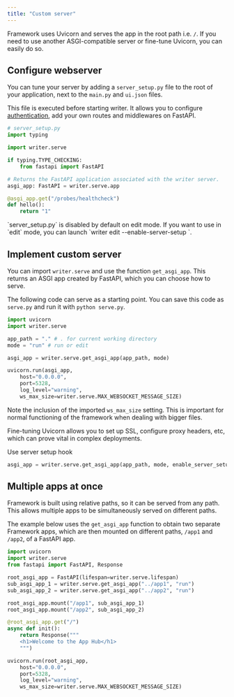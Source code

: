 ```yaml
---
title: "Custom server"
---
```


Framework uses Uvicorn and serves the app in the root path i.e. `/`. If you need to use another ASGI-compatible server or fine-tune Uvicorn, you can easily do so.

## Configure webserver

You can tune your server by adding a `server_setup.py` file to the root 
of your application, next to the `main.py` and `ui.json` files.

This file is executed before starting writer. It allows you to configure [authentication](./authentication.md),
add your own routes and middlewares on FastAPI. 

```python
# server_setup.py
import typing

import writer.serve

if typing.TYPE_CHECKING:
    from fastapi import FastAPI

# Returns the FastAPI application associated with the writer server.
asgi_app: FastAPI = writer.serve.app

@asgi_app.get("/probes/healthcheck")
def hello():
    return "1"
```
<Warning>
`server_setup.py` is disabled by default on edit mode. If you want to use in `edit` mode, you can launch `writer edit --enable-server-setup <app>`.
</Warning>

## Implement custom server

You can import `writer.serve` and use the function `get_asgi_app`. This returns an ASGI app created by FastAPI, which you can choose how to serve.

The following code can serve as a starting point. You can save this code as `serve.py` and run it with `python serve.py`.

```py
import uvicorn
import writer.serve

app_path = "." # . for current working directory
mode = "run" # run or edit

asgi_app = writer.serve.get_asgi_app(app_path, mode)

uvicorn.run(asgi_app,
    host="0.0.0.0",
    port=5328,
    log_level="warning",
    ws_max_size=writer.serve.MAX_WEBSOCKET_MESSAGE_SIZE)
```

Note the inclusion of the imported `ws_max_size` setting. This is important for normal functioning of the framework when dealing with bigger files.

Fine-tuning Uvicorn allows you to set up SSL, configure proxy headers, etc, which can prove vital in complex deployments.

Use server setup hook
```python
asgi_app = writer.serve.get_asgi_app(app_path, mode, enable_server_setup=True)
```

## Multiple apps at once

Framework is built using relative paths, so it can be served from any path. This allows multiple apps to be simultaneously served on different paths.

The example below uses the `get_asgi_app` function to obtain two separate Framework apps, which are then mounted on different paths, `/app1` and `/app2`, of a FastAPI app.

```py
import uvicorn
import writer.serve
from fastapi import FastAPI, Response

root_asgi_app = FastAPI(lifespan=writer.serve.lifespan)
sub_asgi_app_1 = writer.serve.get_asgi_app("../app1", "run")
sub_asgi_app_2 = writer.serve.get_asgi_app("../app2", "run")

root_asgi_app.mount("/app1", sub_asgi_app_1)
root_asgi_app.mount("/app2", sub_asgi_app_2)

@root_asgi_app.get("/")
async def init():
    return Response("""
    <h1>Welcome to the App Hub</h1>
    """)

uvicorn.run(root_asgi_app,
    host="0.0.0.0",
    port=5328,
    log_level="warning",
    ws_max_size=writer.serve.MAX_WEBSOCKET_MESSAGE_SIZE)
```
